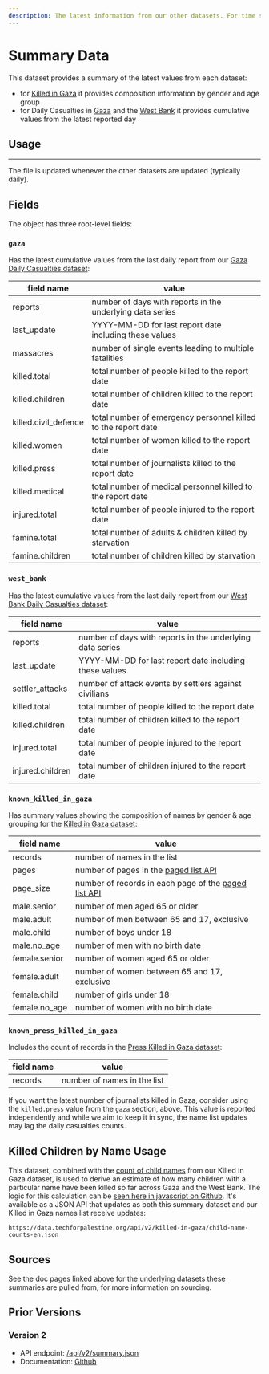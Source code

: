```yaml
---
description: The latest information from our other datasets. For time series data, it'll have the latest cumulative values. For others it'll have metadata on composition or timeliness. Available in JSON format. Useful applications include counters, latest human toll, dataset update detection, ratios.
---
```


# Summary Data

This dataset provides a summary of the latest values from each dataset:

- for [Killed in Gaza](/docs/killed-in-gaza) it provides composition information by gender and age group
- for Daily Casualties in [Gaza](/docs/casualties-daily) and the [West Bank](/docs/casualties-daily-west-bank) it provides cumulative values from the latest reported day

## Usage


<JSONFileLinks resource="Summary_V3" />

---

The file is updated whenever the other datasets are updated (typically daily).

## Fields

The object has three root-level fields:

### `gaza`

Has the latest cumulative values from the last daily report from our [Gaza Daily Casualties dataset](/docs/casualties-daily):

| field name           | value                                                         |
| -------------------- | ------------------------------------------------------------- |
| reports              | number of days with reports in the underlying data series     |
| last_update          | YYYY-MM-DD for last report date including these values        |
| massacres            | number of single events leading to multiple fatalities        |
| killed.total         | total number of people killed to the report date              |
| killed.children      | total number of children killed to the report date            |
| killed.civil_defence | total number of emergency personnel killed to the report date |
| killed.women         | total number of women killed to the report date               |
| killed.press         | total number of journalists killed to the report date         |
| killed.medical       | total number of medical personnel killed to the report date   |
| injured.total        | total number of people injured to the report date             |
| famine.total         | total number of adults & children killed by starvation        |
| famine.children      | total number of children killed by starvation                 |

### `west_bank`

Has the latest cumulative values from the last daily report from our [West Bank Daily Casualties dataset](/docs/casualties-daily-west-bank):

| field name       | value                                                     |
| ---------------- | --------------------------------------------------------- |
| reports          | number of days with reports in the underlying data series |
| last_update      | YYYY-MM-DD for last report date including these values    |
| settler_attacks  | number of attack events by settlers against civilians     |
| killed.total     | total number of people killed to the report date          |
| killed.children  | total number of children killed to the report date        |
| injured.total    | total number of people injured to the report date         |
| injured.children | total number of children injured to the report date       |

### `known_killed_in_gaza`

Has summary values showing the composition of names by gender & age grouping for the [Killed in Gaza dataset](/docs/killed-in-gaza):

| field name    | value                                                                                |
| ------------- | ------------------------------------------------------------------------------------ |
| records       | number of names in the list                                                          |
| pages         | number of pages in the [paged list API](/docs/killed-in-gaza/#paging)                |
| page_size     | number of records in each page of the [paged list API](/docs/killed-in-gaza/#paging) |
| male.senior   | number of men aged 65 or older                                                       |
| male.adult    | number of men between 65 and 17, exclusive                                           |
| male.child    | number of boys under 18                                                              |
| male.no_age   | number of men with no birth date                                                     |
| female.senior | number of women aged 65 or older                                                     |
| female.adult  | number of women between 65 and 17, exclusive                                         |
| female.child  | number of girls under 18                                                             |
| female.no_age | number of women with no birth date                                                   |

### `known_press_killed_in_gaza`

Includes the count of records in the [Press Killed in Gaza dataset](/docs/press-killed-in-gaza):

| field name | value                       |
| ---------- | --------------------------- |
| records    | number of names in the list |

If you want the latest number of journalists killed in Gaza, consider using the `killed.press` value from the `gaza` section, above. This value is reported independently and while we aim to keep it in sync, the name list updates may lag the daily casualties counts.

## Killed Children by Name Usage

This dataset, combined with the [count of child names](/docs/killed-in-gaza/#child-name-counts) from our Killed in Gaza dataset, is used to derive an estimate of how many children with a particular name have been killed so far across Gaza and the West Bank. The logic for this calculation can be [seen here in javascript on Github](https://github.com/TechForPalestine/palestine-datasets/blob/main/scripts/data/v2/derived/killed-child-name-counts.ts). It's available as a JSON API that updates as both this summary dataset and our Killed in Gaza names list receive updates:

```
https://data.techforpalestine.org/api/v2/killed-in-gaza/child-name-counts-en.json
```

## Sources

See the doc pages linked above for the underlying datasets these summaries are pulled from, for more information on sourcing.

## Prior Versions

### Version 2

- API endpoint: [/api/v2/summary.json](https://data.techforpalestine.org/api/v2/summary.json)
- Documentation: [Github](https://github.com/TechForPalestine/palestine-datasets/blob/51c61e6bf4b273e822e2f534a2de4305776c266b/site/docs/summary.mdx)
